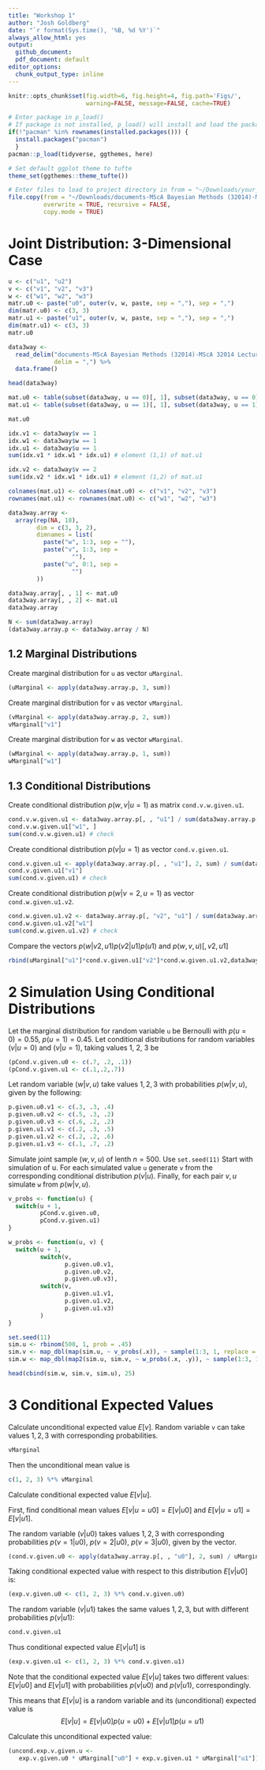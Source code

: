 ```yaml
---
title: "Workshop 1"
author: "Josh Goldberg"
date: "`r format(Sys.time(), '%B, %d %Y')`"
always_allow_html: yes
output:
  github_document: 
  pdf_document: default
editor_options: 
  chunk_output_type: inline
---
```


```r
knitr::opts_chunk$set(fig.width=6, fig.height=4, fig.path='Figs/',
                      warning=FALSE, message=FALSE, cache=TRUE)
```

```r
# Enter package in p_load()
# If package is not installed, p_load() will install and load the package
if(!"pacman" %in% rownames(installed.packages())) {
  install.packages("pacman")
  }
pacman::p_load(tidyverse, ggthemes, here)

# Set default ggplot theme to tufte
theme_set(ggthemes::theme_tufte())
```

```r
# Enter files to load to project directory in from = "~/Downloads/your_file_name_here"
file.copy(from = "~/Downloads/documents-MScA Bayesian Methods (32014)-MScA 32014 Lecture 1-3WayData.csv", to = here::here(), 
          overwrite = TRUE, recursive = FALSE, 
          copy.mode = TRUE)
```

# Joint Distribution: 3-Dimensional Case
```r
u <- c("u1", "u2")
v <- c("v1", "v2", "v3")
w <- c("w1", "w2", "w3")
matr.u0 <- paste("u0", outer(v, w, paste, sep = ","), sep = ",")
dim(matr.u0) <- c(3, 3)
matr.u1 <- paste("u1", outer(v, w, paste, sep = ","), sep = ",")
dim(matr.u1) <- c(3, 3)
matr.u0
```

```r
data3way <-
  read_delim("documents-MScA Bayesian Methods (32014)-MScA 32014 Lecture 1-3WayData.csv",
             delim = ",") %>%
  data.frame()
```

```r
head(data3way)
```

```r
mat.u0 <- table(subset(data3way, u == 0)[, 1], subset(data3way, u == 0)[, 2])
mat.u1 <- table(subset(data3way, u == 1)[, 1], subset(data3way, u == 1)[, 2])
```


```r
mat.u0
```

```r
idx.v1 <- data3way$v == 1
idx.w1 <- data3way$w == 1
idx.u1 <- data3way$u == 1
sum(idx.v1 * idx.w1 * idx.u1) # element (1,1) of mat.u1
```

```r
idx.v2 <- data3way$v == 2
sum(idx.v2 * idx.w1 * idx.u1) # element (1,2) of mat.u1
```

```r
colnames(mat.u1) <- colnames(mat.u0) <- c("v1", "v2", "v3")
rownames(mat.u1) <- rownames(mat.u0) <- c("w1", "w2", "w3")

data3way.array <-
  array(rep(NA, 18),
        dim = c(3, 3, 2),
        dimnames = list(
          paste("w", 1:3, sep = ""),
          paste("v", 1:3, sep =
                  ""),
          paste("u", 0:1, sep =
                  "")
        ))

data3way.array[, , 1] <- mat.u0
data3way.array[, , 2] <- mat.u1
data3way.array
```

```r
N <- sum(data3way.array)
(data3way.array.p <- data3way.array / N)
```

## 1.2 Marginal Distributions
Create marginal distribution for `u` as vector `uMarginal`.
```r
(uMarginal <- apply(data3way.array.p, 3, sum))
```

Create marginal distribution for `v` as vector `vMarginal`.
```r
(vMarginal <- apply(data3way.array.p, 2, sum))
vMarginal["v1"]
```

Create marginal distribution for `w` as vector `wMarginal`.
```r
(wMarginal <- apply(data3way.array.p, 1, sum))
wMarginal["w1"]
```

## 1.3 Conditional Distributions
Create conditional distribution $p(w,v|u=1)$ as matrix `cond.v.w.given.u1`.
```r
cond.v.w.given.u1 <- data3way.array.p[, , "u1"] / sum(data3way.array.p[, , "u1"])
cond.v.w.given.u1["w1", ]
sum(cond.v.w.given.u1) # check
```

Create conditional distribution $p(v|u=1)$ as vector `cond.v.given.u1`.
```r
cond.v.given.u1 <- apply(data3way.array.p[, , "u1"], 2, sum) / sum(data3way.array.p[, , "u1"])
cond.v.given.u1["v1"]
sum(cond.v.given.u1) # check
```

Create conditional distribution $p(w|v=2,u=1)$ as vector `cond.w.given.u1.v2`.
```r
cond.w.given.u1.v2 <- data3way.array.p[, "v2", "u1"] / sum(data3way.array.p[, "v2", "u1"])
cond.w.given.u1.v2["w1"]
sum(cond.w.given.u1.v2) # check
```

Compare the vectors $p(w|v2,u1)p(v2|u1)p(u1)$ and $p(w,v,u)[,v2,u1]$
```r
rbind(uMarginal["u1"]*cond.v.given.u1["v2"]*cond.w.given.u1.v2,data3way.array.p[,"v2","u1"])
```

# 2 Simulation Using Conditional Distributions
Let the marginal distribution for random variable `u` be Bernoulli with $p(u=0)=0.55$, $p(u=1)=0.45$.
Let conditional distributions for random variables $(v|u=0)$ and $(v|u=1)$, taking values 1, 2, 3 be
```r
(pCond.v.given.u0 <- c(.7, .2, .1))
(pCond.v.given.u1 <- c(.1,.2,.7))
```

Let random variable $(w|v,u)$ take values $1,2,3$ with probabilities $p(w|v,u)$, given by the following:
```r
p.given.u0.v1 <- c(.3, .3, .4)
p.given.u0.v2 <- c(.5, .3, .2)
p.given.u0.v3 <- c(.6, .2, .2)
p.given.u1.v1 <- c(.2, .3, .5)
p.given.u1.v2 <- c(.2, .2, .6)
p.given.u1.v3 <- c(.1, .7, .2)
```

Simulate joint sample $(w,v,u)$ of lenth $n=500$.
Use `set.seed(11)` Start with simulation of u.
For each simulated value `u` generate `v` from the corresponding conditional distribution $p(v|u)$.
Finally, for each pair $v,u$ simulate `w` from $p(w|v,u)$.
```r
v_probs <- function(u) {
  switch(u + 1, 
         pCond.v.given.u0,
         pCond.v.given.u1)
}

w_probs <- function(u, v) {
  switch(u + 1,
         switch(v,
                p.given.u0.v1,
                p.given.u0.v2,
                p.given.u0.v3),
         switch(v,
                p.given.u1.v1,
                p.given.u1.v2,
                p.given.u1.v3)
         )
}

set.seed(11)
sim.u <- rbinom(500, 1, prob = .45)
sim.v <- map_dbl(map(sim.u, ~ v_probs(.x)), ~ sample(1:3, 1, replace = TRUE, prob = .x))
sim.w <- map_dbl(map2(sim.u, sim.v, ~ w_probs(.x, .y)), ~ sample(1:3, 1, replace = TRUE, prob = .x))

head(cbind(sim.w, sim.v, sim.u), 25)
```

# 3 Conditional Expected Values
Calculate unconditional expected value $E[v]$. Random variable `v` can take values $1,2,3$ with corresponding probabilities.
```r
vMarginal
```

Then the unconditional mean value is
```r
c(1, 2, 3) %*% vMarginal
```

Calculate conditional expected value $E[v|u]$.

First, find conditional mean values $E[v|u=u0]=E[v|u0]$ and $E[v|u=u1]=E[v|u1]$.

The random variable $(v|u0)$ takes values $1,2,3$ with corresponding probabilities $p(v=1|u0)$, $p(v=2|u0)$, $p(v=3|u0)$, given by the vector.
```r
(cond.v.given.u0 <- apply(data3way.array.p[, , "u0"], 2, sum) / uMarginal["u0"])
```

Taking conditional expected value with respect to this distribution $E[v|u0]$ is:
```r
(exp.v.given.u0 <- c(1, 2, 3) %*% cond.v.given.u0)
```

The random variable $(v|u1)$ takes the same values $1,2,3$, but with different probabilities $p(v|u1)$:
```r
cond.v.given.u1
```

Thus conditional expected value $E[v|u1]$ is
```r
(exp.v.given.u1 <- c(1, 2, 3) %*% cond.v.given.u1)
```

Note that the conditional expected value $E[v|u]$ takes two different values: $E[v|u0]$ and $E[v|u1]$ with probabilities $p(v|u0)$ and $p(v|u1)$, correspondingly.

This means that $E[v|u]$ is a random variable and its (unconditional) expected value is $$E[v|u]=E[v|u0]p(u=u0)+E[v|u1]p(u=u1)$$ 

Calculate this unconditional expected value:
```r
(uncond.exp.v.given.u <-
   exp.v.given.u0 * uMarginal["u0"] + exp.v.given.u1 * uMarginal["u1"])
```





